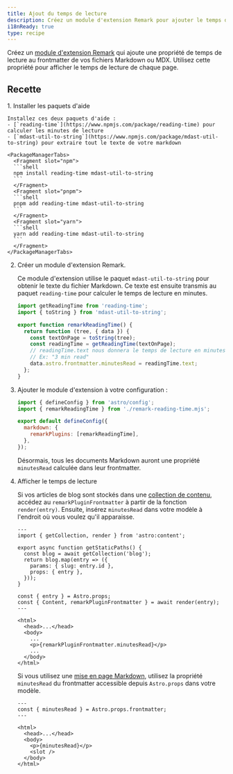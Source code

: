 ```yaml
---
title: Ajout du temps de lecture
description: Créez un module d'extension Remark pour ajouter le temps de lecture à vos fichiers Markdown ou MDX.
i18nReady: true
type: recipe
---
```


Créez un [module d'extension Remark](https://github.com/remarkjs/remark) qui ajoute une propriété de temps de lecture au frontmatter de vos fichiers Markdown ou MDX. Utilisez cette propriété pour afficher le temps de lecture de chaque page.

## Recette

<Steps>
1. Installer les paquets d'aide

    Installez ces deux paquets d'aide :
    - [`reading-time`](https://www.npmjs.com/package/reading-time) pour calculer les minutes de lecture
    - [`mdast-util-to-string`](https://www.npmjs.com/package/mdast-util-to-string) pour extraire tout le texte de votre markdown

    <PackageManagerTabs>
      <Fragment slot="npm">
      ```shell
      npm install reading-time mdast-util-to-string
      ```
      </Fragment>
      <Fragment slot="pnpm">
      ```shell
      pnpm add reading-time mdast-util-to-string
      ```
      </Fragment>
      <Fragment slot="yarn">
      ```shell
      yarn add reading-time mdast-util-to-string
      ```
      </Fragment>
    </PackageManagerTabs>

2. Créer un module d'extension Remark.

    Ce module d'extension utilise le paquet `mdast-util-to-string` pour obtenir le texte du fichier Markdown. Ce texte est ensuite transmis au paquet `reading-time` pour calculer le temps de lecture en minutes.

    ```js title="remark-reading-time.mjs"
    import getReadingTime from 'reading-time';
    import { toString } from 'mdast-util-to-string';

    export function remarkReadingTime() {
      return function (tree, { data }) {
        const textOnPage = toString(tree);
        const readingTime = getReadingTime(textOnPage);
        // readingTime.text nous donnera le temps de lecture en minutes sous la forme d'une chaîne de caractères conviviale,
        // Ex: "3 min read"
        data.astro.frontmatter.minutesRead = readingTime.text;
      };
    }
    ```

3. Ajouter le module d'extension à votre configuration :

    ```js title="astro.config.mjs" "import { remarkReadingTime } from './remark-reading-time.mjs';" "remarkPlugins: [remarkReadingTime],"
    import { defineConfig } from 'astro/config';
    import { remarkReadingTime } from './remark-reading-time.mjs';

    export default defineConfig({
      markdown: {
        remarkPlugins: [remarkReadingTime],
      },
    });
    ```

    Désormais, tous les documents Markdown auront une propriété `minutesRead` calculée dans leur frontmatter. 

4. Afficher le temps de lecture

    Si vos articles de blog sont stockés dans une [collection de contenu](/fr/guides/content-collections/), accédez au `remarkPluginFrontmatter` à partir de la fonction `render(entry)`. Ensuite, insérez `minutesRead` dans votre modèle à l'endroit où vous voulez qu'il apparaisse.

    ```astro title="src/pages/posts/[slug].astro" "const { Content, remarkPluginFrontmatter } = await render(entry);" "<p>{remarkPluginFrontmatter.minutesRead}</p>"
    ---
    import { getCollection, render } from 'astro:content';

    export async function getStaticPaths() {
      const blog = await getCollection('blog');
      return blog.map(entry => ({
        params: { slug: entry.id },
        props: { entry },
      }));
    }

    const { entry } = Astro.props;
    const { Content, remarkPluginFrontmatter } = await render(entry);
    ---

    <html>
      <head>...</head>
      <body>
        ...
        <p>{remarkPluginFrontmatter.minutesRead}</p>
        ...
      </body>
    </html>
    ```

    Si vous utilisez une [mise en page Markdown](/fr/basics/layouts/#mises-en-page-markdown), utilisez la propriété `minutesRead` du frontmatter accessible depuis `Astro.props` dans votre modèle.

    ```astro title="src/layouts/BlogLayout.astro" "const { minutesRead } = Astro.props.frontmatter;" "<p>{minutesRead}</p>"
    ---
    const { minutesRead } = Astro.props.frontmatter;
    ---

    <html>
      <head>...</head>
      <body>
        <p>{minutesRead}</p>
        <slot />
      </body>
    </html>
    ```
</Steps>
